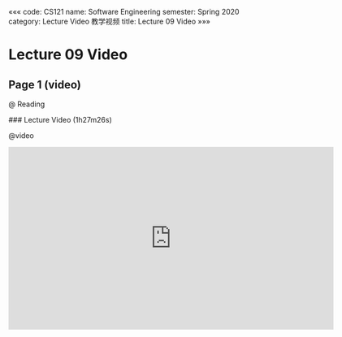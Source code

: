 «««
code: CS121
name: Software Engineering
semester: Spring 2020
category: Lecture Video 教学视频
title: Lecture 09 Video
»»»

# Lecture 09 Video

## Page 1 (video)

@ Reading

<div class="markdown-body">
### Lecture Video (1h27m26s)
</div>

@video

<iframe src="https://watchsb.com/e/x2oi240njpwc.html" frameborder=0 marginwidth=0 marginheight=0 scrolling=no width=640 height=360 allowfullscreen></iframe>


